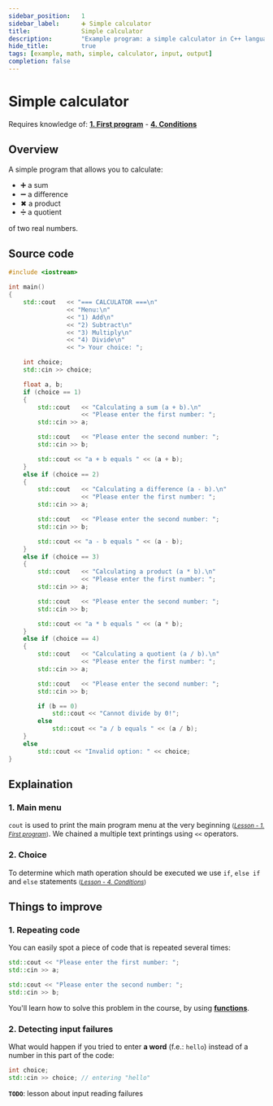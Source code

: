 ```yaml
---
sidebar_position:	1
sidebar_label:		➕ Simple calculator
title:				Simple calculator
description:		"Example program: a simple calculator in C++ language"
hide_title:			true
tags: [example, math, simple, calculator, input, output]
completion: false
---
```



# Simple calculator

Requires knowledge of: [**1. First program**](../../first-program) - [**4. Conditions**](../../conditions)

## Overview

A simple program that allows you to calculate:

- ➕ a sum
- ➖ a difference
- ✖ a product
- ➗ a quotient

of two real numbers.

## Source code

```cpp
#include <iostream>

int main()
{
	std::cout	<< "=== CALCULATOR ===\n"
				<< "Menu:\n"
				<< "1) Add\n"
				<< "2) Subtract\n"
				<< "3) Multiply\n"
				<< "4) Divide\n"
				<< "> Your choice: ";

	int choice;
	std::cin >> choice;

	float a, b;
	if (choice == 1)
	{
		std::cout	<< "Calculating a sum (a + b).\n"
					<< "Please enter the first number: ";
		std::cin >> a;

		std::cout	<< "Please enter the second number: ";
		std::cin >> b;

		std::cout << "a + b equals " << (a + b);
	}
	else if (choice == 2)
	{
		std::cout	<< "Calculating a difference (a - b).\n"
					<< "Please enter the first number: ";
		std::cin >> a;

		std::cout	<< "Please enter the second number: ";
		std::cin >> b;

		std::cout << "a - b equals " << (a - b);
	}
	else if (choice == 3)
	{
		std::cout	<< "Calculating a product (a * b).\n"
					<< "Please enter the first number: ";
		std::cin >> a;

		std::cout	<< "Please enter the second number: ";
		std::cin >> b;

		std::cout << "a * b equals " << (a * b);
	}
	else if (choice == 4)
	{
		std::cout	<< "Calculating a quotient (a / b).\n"
					<< "Please enter the first number: ";
		std::cin >> a;

		std::cout	<< "Please enter the second number: ";
		std::cin >> b;

		if (b == 0)
			std::cout << "Cannot divide by 0!";
		else
			std::cout << "a / b equals " << (a / b);
	}
	else
		std::cout << "Invalid option: " << choice;
}
```

## Explaination

<ImproveSection />

### 1. Main menu

`cout` is used to print the main program menu at the
very beginning <small>([*Lesson - 1. First program*](../../first-program))</small>.
We chained a multiple text printings using `<<` operators.

### 2. Choice

To determine which math operation should be executed we use `if`, `else if`
and `else` statements <small>([*Lesson - 4. Conditions*](../../conditions))</small>

## Things to improve

### 1. Repeating code

You can easily spot a piece of code that is repeated
several times:

```cpp title="⚠ Repeated code fragment"
std::cout << "Please enter the first number: ";
std::cin >> a;

std::cout << "Please enter the second number: ";
std::cin >> b;
```

You'll learn how to solve this problem in the course,
by using [**functions**](../../functions).

### 2. Detecting input failures

What would happen if you tried to enter **a word**
(f.e.: `hello`) instead of a number in this part of the code:

```cpp title="🤔 Will it work?"
int choice;
std::cin >> choice; // entering "hello"
```

**`TODO`**: lesson about input reading failures